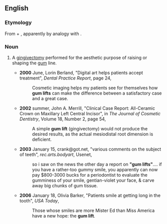 ==English==
{{wikipedia|Gum lift}}

===Etymology===
From {{m|en|gum}} + {{m|en|lift}}, apparently by analogy with {{m|en|face lift}}.

===Noun===
{{en-noun|head=[[gum]] [[lift]]}}

# {{context|[[cosmetic]] [[dentistry]]|lang=en}} A [[gingivectomy]] performed for the aesthetic purpose of raising or shaping the [[gum]] line.
#* '''2000''' June, Lorin Berland, "Digital art helps patients accept treatment", ''Dental Practice Report'', page 24,
#*: Cosmetic imaging helps my patients see for themselves how '''gum lifts''' can make the difference between a satisfactory case and a great case.
#* '''2002''' summer, John A. Merrill, "Clinical Case Report: All-Ceramic Crown on Maxillary Left Central Incisor", in ''The Journal of Cosmetic Dentistry'', Volume 18, Number 2, page 54,
#*: A simple '''gum lift''' (gingivectomy) would not produce the desired results, as the actual mesiodistal root dimension is deficient.
#* '''2003''' January 15, crank@got.net, "various comments on the subject of teeth", ''rec.arts.bodyart'', Usenet,
#*: so i saw on the news the other day a report on '''"gum lifts"'''.... if you have a rather-too gummy smile, you apparently can now pay $800-3000 bucks for a periodontist to evaluate the gumminess of your smile, gentian-violet your face, & carve away big chunks of gum tissue.
#* '''2006''' January 18, Olivia Barker, "Patients smile at getting long in the tooth", ''USA Today'',<!--online only??-->
#*: Those whose smiles are more Mister Ed than Miss America have a new hope: the '''gum lift'''.